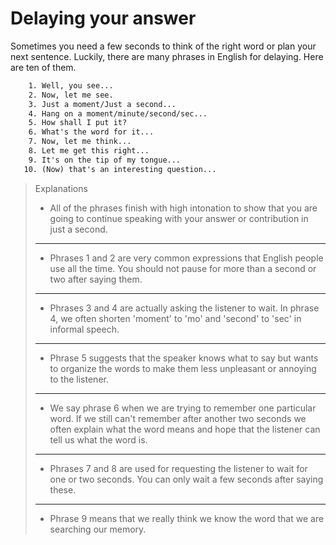 # Delaying your answer

Sometimes you need a few seconds to think of the right word or plan your next sentence. Luckily, there are many phrases in English for delaying. Here are ten of them.

```txt
    1. Well, you see...
    2. Now, let me see.
    3. Just a moment/Just a second...
    4. Hang on a moment/minute/second/sec...
    5. How shall I put it?
    6. What's the word for it...
    7. Now, let me think...
    8. Let me get this right...
    9. It's on the tip of my tongue...
   10. (Now) that's an interesting question...
```

> Explanations
>
> - All of the phrases finish with high intonation to show that you are going to continue speaking with your answer or contribution in just a second.
>
> ---
>
> - Phrases 1 and 2 are very common expressions that English people use all the time. You should not pause for more than a second or two after saying them.
>
> ---
>
> - Phrases 3 and 4 are actually asking the listener to wait. In phrase 4, we often shorten 'moment' to 'mo' and 'second' to 'sec' in informal speech.
>
> ---
>
> - Phrase 5 suggests that the speaker knows what to say but wants to organize the words to make them less unpleasant or annoying to the listener.
>
> ---
>
> - We say phrase 6 when we are trying to remember one particular word. If we still can't remember after another two seconds we often explain what the word means and hope that the listener can tell us what the word is.
>
> ---
>
> - Phrases 7 and 8 are used for requesting the listener to wait for one or two seconds. You can only wait a few seconds after saying these.
>
> ---
>
> - Phrase 9 means that we really think we know the word that we are searching our memory.
